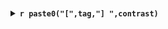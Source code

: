 ### {.tabset}

<details>
<summary>**`r paste0("[",tag,"] ",contrast)`**</summary>

```r

# Create a directory to store the results by contrast
contrastDir <- 
  paste0(diffDir[[data]],"/",  tag, "_", 
         RFLOMICS:::contrastName2contrastDir(contrast),"/")

dir.create(path=contrastDir, recursive = TRUE, showWarnings = FALSE)

opts_chunk$set(
  fig.path=contrastDir
)

dataset.SE  <- getRflomicsSE(rflomics.MAE, data)
DiffExpAnal <- getAnalysis(dataset.SE, name = "DiffExpAnal", subName = "results")
evalPCA     <- dim(DiffExpAnal[["TopDEF"]][[contrast]])[1] > 1
evalExport  <- dim(DiffExpAnal[["TopDEF"]][[contrast]])[1] > 0
```


```r
diff.plots <- plotDiffAnalysis(dataset.SE, contrastName=contrast)
```

#### Pvalues distribution

```r
diff.plots$Pvalue.hist
```

#### MA plot

```r
diff.plots$MA.plot
```

#### VolcanoPlot

```r
diff.plots$Volcano.plot
```

#### Heatmap

```r
plotHeatmapDesign(object = dataset.SE, contrastName = contrast)
```

#### PCA on DE 

```r

resTable      <- DiffExpAnal[["TopDEF"]][[contrast]]
newDataset.SE <- dataset.SE[rownames(dataset.SE) %in% row.names(resTable)]
newDataset.SE <- runOmicsPCA(newDataset.SE)  

plotOmicsPCA(newDataset.SE, raw = "norm",
             axes=c(1, 2), groupColor="groups")
plotOmicsPCA(newDataset.SE, raw = "norm",
             axes=c(1, 3), groupColor="groups")
```


#### Table of DE

* results of the differential expression/abundance statistical analysis:
+ `r variableName` ID
+ logFC: log2 fold change
+ Abundance: mean expression/abundance for the factor's level
+ t: t-statistic (limma-lmFit, prot/metabo)
+ pvalue: p-values
+ Adj.value: adjusted p-value (BH)
+ LR: likelihood ratio test (edgeR-glmLRT, RNAseq)
+ B: log-odds that the prot/metabo is differentially expressed (limma-topTable)
+ Regulation: Up (green) or Down (red) regulated

```r
df <- signif(DiffExpAnal[["TopDEF"]][[contrast]],3)

datatable(df, rownames = TRUE , class = 'cell-border stripe',
          options = list(pageLength = 6, scrollX = F, lengthChange = F)) |> 
  formatStyle(
    'logFC',
    color = styleInterval(c(0), c('red', 'green'))
  )

```


```r
write.table(DiffExpAnal[["TopDEF"]][[contrast]],
            file=paste0(contrastDir,"Table_of_DE_", variableName,"_pvalmax_",
                        getDiffSettings(dataset.SE)[["p.adj.cutoff"]],"_FCmin_",
                        getDiffSettings(dataset.SE)[["abs.logFC.cutoff"]],".txt"),
            sep="\t",quote=FALSE,col.names=TRUE,row.names=TRUE)

write.table(DiffExpAnal[["DEF"]][[contrast]],
            file=paste0(contrastDir,"Table_of_non_filtering_", variableName,".txt"),
            sep="\t",quote=FALSE,col.names=TRUE,row.names=TRUE)
```

### {-}